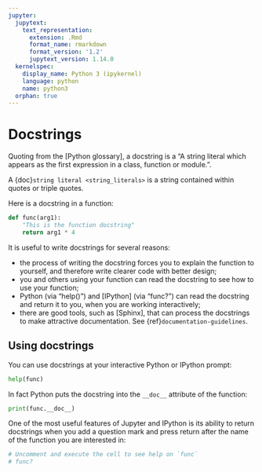 ```yaml
---
jupyter:
  jupytext:
    text_representation:
      extension: .Rmd
      format_name: rmarkdown
      format_version: '1.2'
      jupytext_version: 1.14.0
  kernelspec:
    display_name: Python 3 (ipykernel)
    language: python
    name: python3
  orphan: true
---
```


# Docstrings

Quoting from the [Python glossary], a docstring is a "A string literal which
appears as the first expression in a class, function or module.".

A {doc}`string literal <string_literals>` is a string contained within quotes
or triple quotes.

Here is a docstring in a function:

```python
def func(arg1):
    "This is the function docstring"
    return arg1 * 4
```

It is useful to write docstrings for several reasons:

- the process of writing the docstring forces you to explain the function to
  yourself, and therefore write clearer code with better design;
- you and others using your function can read the docstring to see how to use
  your function;
- Python (via "help()") and [IPython] (via "func?") can read the docstring and
  return it to you, when you are working interactively;
- there are good tools, such as [Sphinx], that can process the docstrings to
  make attractive documentation. See {ref}`documentation-guidelines`.

## Using docstrings

You can use docstrings at your interactive Python or IPython prompt:

```python
help(func)
```

In fact Python puts the docstring into the `__doc__` attribute of the
function:

```python
print(func.__doc__)
```

One of the most useful features of Jupyter and IPython is its ability to
return docstrings when you add a question mark and press return after the name
of the function you are interested in:

```python
# Uncomment and execute the cell to see help on `func`
# func?
```

```python

```
